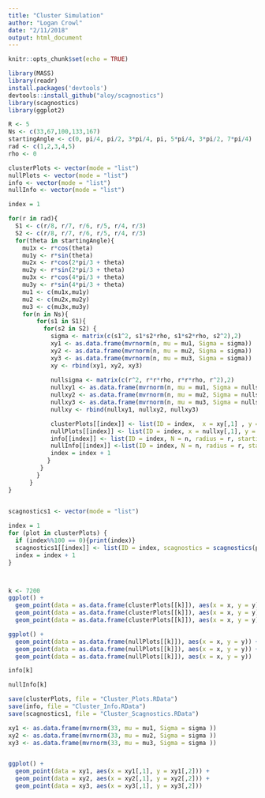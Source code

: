 ```yaml
---
title: "Cluster Simulation"
author: "Logan Crowl"
date: "2/11/2018"
output: html_document
---
```


```r
knitr::opts_chunk$set(echo = TRUE)
```

```r
library(MASS)
library(readr)
install.packages('devtools')
devtools::install_github("aloy/scagnostics")
library(scagnostics)
library(ggplot2)

```


```r
R <- 5 
Ns <- c(33,67,100,133,167)
startingAngle <- c(0, pi/4, pi/2, 3*pi/4, pi, 5*pi/4, 3*pi/2, 7*pi/4)
rad <- c(1,2,3,4,5)
rho <- 0

clusterPlots <- vector(mode = "list")
nullPlots <- vector(mode = "list")
info <- vector(mode = "list")
nullInfo <- vector(mode = "list")

index = 1

for(r in rad){
  S1 <- c(r/8, r/7, r/6, r/5, r/4, r/3)
  S2 <- c(r/8, r/7, r/6, r/5, r/4, r/3)
  for(theta in startingAngle){
    mu1x <- r*cos(theta)
    mu1y <- r*sin(theta)
    mu2x <- r*cos(2*pi/3 + theta) 
    mu2y <- r*sin(2*pi/3 + theta)
    mu3x <- r*cos(4*pi/3 + theta)
    mu3y <- r*sin(4*pi/3 + theta)
    mu1 <- c(mu1x,mu1y)
    mu2 <- c(mu2x,mu2y)
    mu3 <- c(mu3x,mu3y)
    for(n in Ns){
        for(s1 in S1){
          for(s2 in S2) {
            sigma <- matrix(c(s1^2, s1*s2*rho, s1*s2*rho, s2^2),2)
            xy1 <- as.data.frame(mvrnorm(n, mu = mu1, Sigma = sigma))
            xy2 <- as.data.frame(mvrnorm(n, mu = mu2, Sigma = sigma))
            xy3 <- as.data.frame(mvrnorm(n, mu = mu3, Sigma = sigma))
            xy <- rbind(xy1, xy2, xy3)
            
            nullsigma <- matrix(c(r^2, r*r*rho, r*r*rho, r^2),2)
            nullxy1 <- as.data.frame(mvrnorm(n, mu = mu1, Sigma = nullsigma))
            nullxy2 <- as.data.frame(mvrnorm(n, mu = mu2, Sigma = nullsigma))
            nullxy3 <- as.data.frame(mvrnorm(n, mu = mu3, Sigma = nullsigma))
            nullxy <- rbind(nullxy1, nullxy2, nullxy3)

            clusterPlots[[index]] <- list(ID = index,  x = xy[,1] , y = xy[,2])
            nullPlots[[index]] <- list(ID = index, x = nullxy[,1], y = nullxy[,2])
            info[[index]] <- list(ID = index, N = n, radius = r, startingAngle = theta,  sd1 = s1, sd2 = s2)
            nullInfo[[index]] <-list(ID = index, N = n, radius = r, startingAngle = theta,  sd1 = r, sd2 = r)
            index = index + 1
           }
         }
        }
      }
}
  

```


```r
scagnostics1 <- vector(mode = "list")

index = 1
for (plot in clusterPlots) {
  if (index%%100 == 0){print(index)}
  scagnostics1[[index]] <- list(ID = index, scagnostics = scagnostics(plot$x, plot$y)$s)
  index = index + 1
}



k <- 7200
ggplot() +
  geom_point(data = as.data.frame(clusterPlots[[k]]), aes(x = x, y = y)) + 
  geom_point(data = as.data.frame(clusterPlots[[k]]), aes(x = x, y = y)) + 
  geom_point(data = as.data.frame(clusterPlots[[k]]), aes(x = x, y = y))

ggplot() +
  geom_point(data = as.data.frame(nullPlots[[k]]), aes(x = x, y = y)) + 
  geom_point(data = as.data.frame(nullPlots[[k]]), aes(x = x, y = y)) + 
  geom_point(data = as.data.frame(nullPlots[[k]]), aes(x = x, y = y))

info[k]

nullInfo[k]

save(clusterPlots, file = "Cluster_Plots.RData")
save(info, file = "Cluster_Info.RData")
save(scagnostics1, file = "Cluster_Scagnostics.RData")

```

```r
xy1 <- as.data.frame(mvrnorm(33, mu = mu1, Sigma = sigma ))
xy2 <- as.data.frame(mvrnorm(33, mu = mu2, Sigma = sigma ))
xy3 <- as.data.frame(mvrnorm(33, mu = mu3, Sigma = sigma ))


ggplot() +
  geom_point(data = xy1, aes(x = xy1[,1], y = xy1[,2])) + 
  geom_point(data = xy2, aes(x = xy2[,1], y = xy2[,2])) + 
  geom_point(data = xy3, aes(x = xy3[,1], y = xy3[,2]))
```